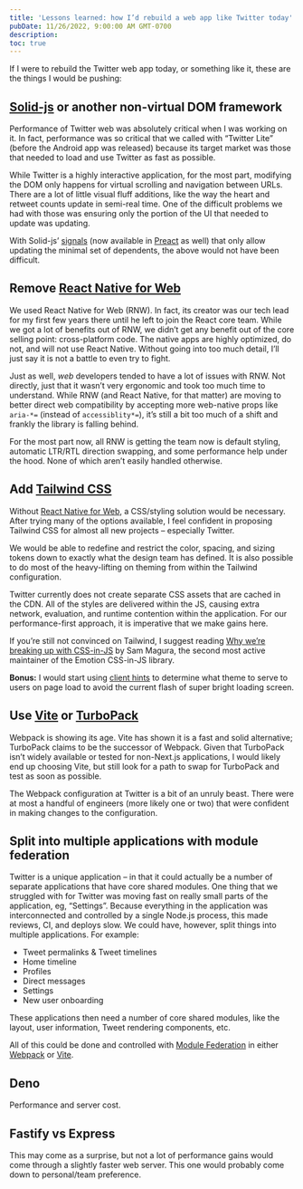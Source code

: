 ```yaml
---
title: 'Lessons learned: how I’d rebuild a web app like Twitter today'
pubDate: 11/26/2022, 9:00:00 AM GMT-0700
description:
toc: true
---
```



If I were to rebuild the Twitter web app today, or something like it, these are the things I would be pushing:

## [Solid-js](https://www.solidjs.com/) or another non-virtual DOM framework

Performance of Twitter web was absolutely critical when I was working on it. In fact, performance was so critical that we called with “Twitter Lite” (before the Android app was released) because its target market was those that needed to load and use Twitter as fast as possible.

While Twitter is a highly interactive application, for the most part, modifying the DOM only happens for virtual scrolling and navigation between URLs. There are a lot of little visual fluff additions, like the way the heart and retweet counts update in semi-real time. One of the difficult problems we had with those was ensuring only the portion of the UI that needed to update was updating.

With Solid-js’ [signals](https://www.solidjs.com/tutorial/introduction_signals) (now available in [Preact](https://preactjs.com/blog/introducing-signals/) as well) that only allow updating the minimal set of dependents, the above would not have been difficult.

## Remove [React Native for Web](https://necolas.github.io/react-native-web/)

We used React Native for Web (RNW). In fact, its creator was our tech lead for my first few years there until he left to join the React core team. While we got a lot of benefits out of RNW, we didn’t get any benefit out of the core selling point: cross-platform code. The native apps are highly optimized, do not, and will not use React Native. Without going into too much detail, I’ll just say it is not a battle to even try to fight.

Just as well, _web_ developers tended to have a lot of issues with RNW. Not directly, just that it wasn’t very ergonomic and took too much time to understand. While RNW (and React Native, for that matter) are moving to better direct web compatibility by accepting more web-native props like `aria-*=` (instead of `accessiblity*=`), it’s still a bit too much of a shift and frankly the library is falling behind.

For the most part now, all RNW is getting the team now is default styling, automatic LTR/RTL direction swapping, and some performance help under the hood. None of which aren’t easily handled otherwise.

## Add [Tailwind CSS](https://tailwindcss.com)

Without [React Native for Web](#remove-react-native-for-web), a CSS/styling solution would be necessary. After trying many of the options available, I feel confident in proposing Tailwind CSS for almost all new projects – especially Twitter.

We would be able to redefine and restrict the color, spacing, and sizing tokens down to exactly what the design team has defined. It is also possible to do most of the heavy-lifting on theming from within the Tailwind configuration.

Twitter currently does not create separate CSS assets that are cached in the CDN. All of the styles are delivered within the JS, causing extra network, evaluation, and runtime contention within the application. For our performance-first approach, it is imperative that we make gains here.

<Aside type="info" title="Not convinced?">

If you’re still not convinced on Tailwind, I suggest reading [Why we’re breaking up with CSS-in-JS](https://dev.to/srmagura/why-were-breaking-up-wiht-css-in-js-4g9b) by Sam Magura, the second most active maintainer of the Emotion CSS-in-JS library.

</Aside>

**Bonus:** I would start using [client hints](/blog/2022/11/21/client-hint-headers-for-dark-mode-theme/) to determine what theme to serve to users on page load to avoid the current flash of super bright loading screen.

## Use [Vite](https://vitejs.dev/) or [TurboPack](https://turbo.build/pack)

Webpack is showing its age. Vite has shown it is a fast and solid alternative; TurboPack claims to be the successor of Webpack. Given that TurboPack isn’t widely available or tested for non-Next.js applications, I would likely end up choosing Vite, but still look for a path to swap for TurboPack and test as soon as possible.

The Webpack configuration at Twitter is a bit of an unruly beast. There were at most a handful of engineers (more likely one or two) that were confident in making changes to the configuration.

## Split into multiple applications with module federation

Twitter is a unique application – in that it could actually be a number of separate applications that have core shared modules. One thing that we struggled with for Twitter was moving fast on really small parts of the application, eg, “Settings”. Because everything in the application was interconnected and controlled by a single Node.js process, this made reviews, CI, and deploys slow. We could have, however, split things into multiple applications. For example:

- Tweet permalinks & Tweet timelines
- Home timeline
- Profiles
- Direct messages
- Settings
- New user onboarding

These applications then need a number of core shared modules, like the layout, user information, Tweet rendering components, etc.

All of this could be done and controlled with [Module Federation](https://blog.logrocket.com/building-micro-frontends-webpacks-module-federation/) in either [Webpack](https://webpack.js.org/concepts/module-federation/) or [Vite](https://github.com/originjs/vite-plugin-federation).

## Deno

Performance and server cost.

## Fastify vs Express

This may come as a surprise, but not a lot of performance gains would come through a slightly faster web server. This one would probably come down to personal/team preference.
